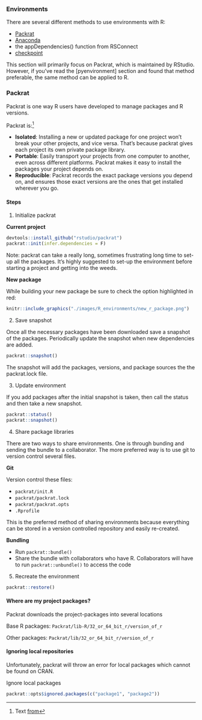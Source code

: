 ### Environments {-}

There are several different methods to use environments with R:

* [Packrat](https://rstudio.github.io/packrat/)
* [Anaconda](http://docs.anaconda.com/anaconda/user-guide/tasks/use-r-language/)
* the appDependencies() function from RSConnect 
* [checkpoint](https://github.com/RevolutionAnalytics/checkpoint)

This section will primarily focus on Packrat, which is maintained by RStudio. However, if you've read the [pyenvironment] section and found that method preferable, the same method can be applied to R. 

### Packrat {-}

Packrat is one way R users have developed to manage packages and R versions.

Packrat is:^[Text [from](https://rstudio.github.io/packrat/)]

* **Isolated**: Installing a new or updated package for one project won’t break your other projects, and vice versa. That’s because packrat gives each project its own private package library.
* **Portable**: Easily transport your projects from one computer to another, even across different platforms. Packrat makes it easy to install the packages your project depends on.
* **Reproducible**: Packrat records the exact package versions you depend on, and ensures those exact versions are the ones that get installed wherever you go.

#### Steps {-}

1. Initialize packrat 

**Current project**

```r
devtools::install_github("rstudio/packrat")
packrat::init(infer.dependencies = F)
```
Note: packrat can take a really long, sometimes frustrating long time to set-up all the packages. It's highly suggested to set-up the environment before starting a project and getting into the weeds. 

**New package**

While building your new package be sure to check the option highlighted in red:

```r
knitr::include_graphics("./images/R_environments/new_r_package.png")
```

2. Save snapshot

Once all the necessary packages have been downloaded save a snapshot of the packages. Periodically update the snapshot when new dependencies are added.

```r
packrat::snapshot()
```

The snapshot will add the packages, versions, and package sources the the packrat.lock file.

3. Update environment

If you add packages after the initial snapshot is taken, then call the status and then take a new snapshot.

```r
packrat::status()
packrat::snapshot()
```

4. Share package libraries

There are two ways to share environments. One is through bunding and sending the bundle to a collaborator. The more preferred way is to use git to version control several files.

**Git**

Version control these files:

  * `packrat/init.R`
  * `packrat/packrat.lock`
  * `packrat/packrat.opts`
  * `.Rprofile`

This is the preferred method of sharing environments because everything can be stored in a version controlled repository and easily re-created.

**Bundling**

  * Run `packrat::bundle()`
  * Share the bundle with collaborators who have R. Collaborators will have to run `packrat::unbundle()` to access the code
	
5. Recreate the environment

```r
packrat::restore()
```

#### Where are my project packages? {-}

Packrat downloads the project-packages into several locations

Base R packages: `Packrat/lib-R/32_or_64_bit_r/version_of_r`

Other packages: `Packrat/lib/32_or_64_bit_r/version_of_r`


#### Ignoring local repositories {-}

Unfortunately, packrat will throw an error for local packages which cannot be found on CRAN. 

Ignore local packages
```r
packrat::opts$ignored.packages(c("package1", "package2"))
```